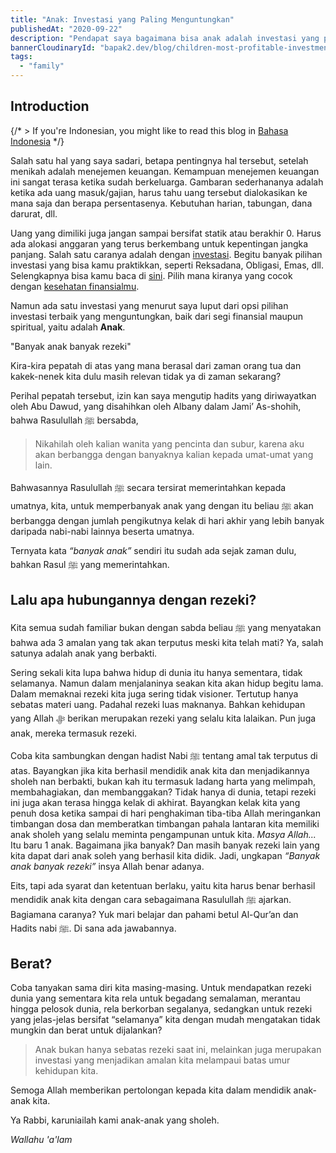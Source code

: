 ```yaml
---
title: "Anak: Investasi yang Paling Menguntungkan"
publishedAt: "2020-09-22"
description: "Pendapat saya bagaimana bisa anak adalah investasi yang paling menguntungkan"
bannerCloudinaryId: "bapak2.dev/blog/children-most-profitable-investment/1_JIkWleq5R2ISFVXL6kWxbg_ropiy6"
tags:
  - "family"
---
```


## Introduction

{/* > If you're Indonesian, you might like to read this blog in [Bahasa Indonesia](/blog/id-2022-retrospective) */}

Salah satu hal yang saya sadari, betapa pentingnya hal tersebut, setelah menikah adalah menejemen keuangan. Kemampuan menejemen keuangan ini sangat terasa ketika sudah berkeluarga. Gambaran sederhananya adalah ketika ada uang masuk/gajian, harus tahu uang tersebut dialokasikan ke mana saja dan berapa persentasenya. Kebutuhan harian, tabungan, dana darurat, dll.

Uang yang dimiliki juga jangan sampai bersifat statik atau berakhir 0. Harus ada alokasi anggaran yang terus berkembang untuk kepentingan jangka panjang. Salah satu caranya adalah dengan [investasi](https://id.wikipedia.org/wiki/Investasi). Begitu banyak pilihan investasi yang bisa kamu praktikkan, seperti Reksadana, Obligasi, Emas, dll. Selengkapnya bisa kamu baca di [sini](https://duwitmu.com/investasi/jenis-investasi-terbaik/amp/). Pilih mana kiranya yang cocok dengan [kesehatan finansialmu](http://cek.finansialku.com/).

Namun ada satu investasi yang menurut saya luput dari opsi pilihan investasi terbaik yang menguntungkan, baik dari segi finansial maupun spiritual, yaitu adalah **Anak**.

<callout-muted class="aside">"Banyak anak banyak rezeki"</callout-muted>

Kira-kira pepatah di atas yang mana berasal dari zaman orang tua dan kakek-nenek kita dulu masih relevan tidak ya di zaman sekarang?

Perihal pepatah tersebut, izin kan saya mengutip hadits yang diriwayatkan oleh Abu Dawud, yang disahihkan oleh Albany dalam Jami’ As-shohih, bahwa Rasulullah ﷺ bersabda,

> Nikahilah oleh kalian wanita yang pencinta dan subur, karena aku akan berbangga dengan banyaknya kalian kepada umat-umat yang lain.

Bahwasannya Rasulullah ﷺ secara tersirat memerintahkan kepada umatnya, kita, untuk memperbanyak anak yang dengan itu beliau ﷺ akan berbangga dengan jumlah pengikutnya kelak di hari akhir yang lebih banyak daripada nabi-nabi lainnya beserta umatnya.

Ternyata kata _“banyak anak”_ sendiri itu sudah ada sejak zaman dulu, bahkan Rasul ﷺ yang memerintahkan.

## Lalu apa hubungannya dengan rezeki?

Kita semua sudah familiar bukan dengan sabda beliau ﷺ yang menyatakan bahwa ada 3 amalan yang tak akan terputus meski kita telah mati? Ya, salah satunya adalah anak yang berbakti.

Sering sekali kita lupa bahwa hidup di dunia itu hanya sementara, tidak selamanya. Namun dalam menjalaninya seakan kita akan hidup begitu lama. Dalam memaknai rezeki kita juga sering tidak visioner. Tertutup hanya sebatas materi uang. Padahal rezeki luas maknanya. Bahkan kehidupan yang Allah ﷻ berikan merupakan rezeki yang selalu kita lalaikan. Pun juga anak, mereka termasuk rezeki.

Coba kita sambungkan dengan hadist Nabi ﷺ tentang amal tak terputus di atas. Bayangkan jika kita berhasil mendidik anak kita dan menjadikannya sholeh nan berbakti, bukan kah itu termasuk ladang harta yang melimpah, membahagiakan, dan membanggakan? Tidak hanya di dunia, tetapi rezeki ini juga akan terasa hingga kelak di akhirat. Bayangkan kelak kita yang penuh dosa ketika sampai di hari penghakiman tiba-tiba Allah meringankan timbangan dosa dan memberatkan timbangan pahala lantaran kita memiliki anak sholeh yang selalu meminta pengampunan untuk kita. _Masya Allah..._ Itu baru 1 anak. Bagaimana jika banyak? Dan masih banyak rezeki lain yang kita dapat dari anak soleh yang berhasil kita didik. Jadi, ungkapan _“Banyak anak banyak rezeki”_ insya Allah benar adanya.

Eits, tapi ada syarat dan ketentuan berlaku, yaitu kita harus benar berhasil mendidik anak kita dengan cara sebagaimana Rasulullah ﷺ ajarkan. Bagiamana caranya? Yuk mari belajar dan pahami betul Al-Qur’an dan Hadits nabi ﷺ. Di sana ada jawabannya.

## Berat?

Coba tanyakan sama diri kita masing-masing. Untuk mendapatkan rezeki dunia yang sementara kita rela untuk begadang semalaman, merantau hingga pelosok dunia, rela berkorban segalanya, sedangkan untuk rezeki yang jelas-jelas bersifat “selamanya” kita dengan mudah mengatakan tidak mungkin dan berat untuk dijalankan?

> Anak bukan hanya sebatas rezeki saat ini, melainkan juga merupakan investasi yang menjadikan amalan kita melampaui batas umur kehidupan kita.

Semoga Allah memberikan pertolongan kepada kita dalam mendidik anak-anak kita.

<callout-warning class="aside">Ya Rabbi, karuniailah kami anak-anak yang sholeh.</callout-warning>

_Wallahu 'a'lam_

